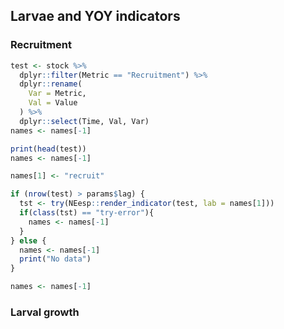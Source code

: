 ## Larvae and YOY indicators

### Recruitment
```r
test <- stock %>%
  dplyr::filter(Metric == "Recruitment") %>%
  dplyr::rename(
    Var = Metric,
    Val = Value
  ) %>%
  dplyr::select(Time, Val, Var)
names <- names[-1]
```

```r
print(head(test))
names <- names[-1]
```

```r
names[1] <- "recruit"

if (nrow(test) > params$lag) {
  tst <- try(NEesp::render_indicator(test, lab = names[1]))
  if(class(tst) == "try-error"){
    names <- names[-1]
  }
} else {
  names <- names[-1]
  print("No data")
}

names <- names[-1]
```

### Larval growth
